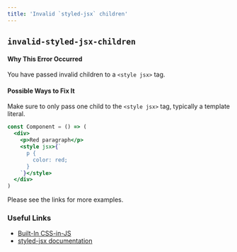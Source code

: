 ```yaml
---
title: 'Invalid `styled-jsx` children'
---
```


## `invalid-styled-jsx-children`

#### Why This Error Occurred

You have passed invalid children to a `<style jsx>` tag.

#### Possible Ways to Fix It

Make sure to only pass one child to the `<style jsx>` tag, typically a template literal.

```jsx filename="example.js"
const Component = () => (
  <div>
    <p>Red paragraph</p>
    <style jsx>{`
      p {
        color: red;
      }
    `}</style>
  </div>
)
```

Please see the links for more examples.

### Useful Links

- [Built-In CSS-in-JS](/docs/pages/building-your-application/styling#css-in-js)
- [styled-jsx documentation](https://github.com/vercel/styled-jsx)
